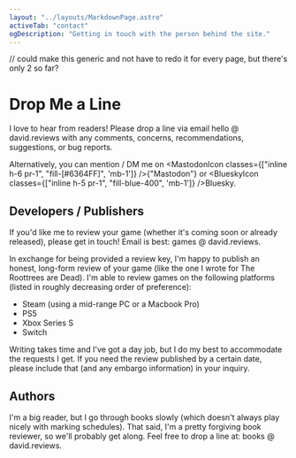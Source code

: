```yaml
---
layout: "../layouts/MarkdownPage.astro"
activeTab: "contact"
ogDescription: "Getting in touch with the person behind the site."
---
```


// could make this generic and not have to redo it for every page, but there's only 2 so far?

# Drop Me a Line

I love to hear from readers! Please drop a line via email <ExternalLink href="mailto:hello@david.reviews">hello @ david.reviews</ExternalLink> with any comments, concerns, recommendations, suggestions, or bug reports.

Alternatively, you can mention / DM me on <MastodonIcon classes={["inline h-6 pr-1", "fill-[#6364FF]", 'mb-1']} /><ExternalLink href="https://mastodon.social/@xavdid">{"Mastodon"}</ExternalLink> or <BlueskyIcon classes={["inline h-5 pr-1", "fill-blue-400", 'mb-1']} /><ExternalLink href="https://bsky.app/profile/david.reviews">Bluesky</ExternalLink>.

## Developers / Publishers

If you'd like me to review your game (whether it's coming soon or already released), please get in touch! Email is best: <ExternalLink href="mailto:games@david.reviews">games @ david.reviews</ExternalLink>.

In exchange for being provided a review key, I'm happy to publish an honest, long-form review of your game (like the one I wrote for <SubtleLink href="/articles/the-roottrees-are-dead-review/">The Roottrees are Dead</SubtleLink>). I'm able to review games on the following platforms (listed in roughly decreasing order of preference):

- Steam (using a mid-range PC or a Macbook Pro)
- PS5
- Xbox Series S
- Switch

Writing takes time and I've got a day job, but I do my best to accommodate the requests I get. If you need the review published by a certain date, please include that (and any embargo information) in your inquiry.

## Authors

I'm a big reader, but I go through books slowly (which doesn't always play nicely with marking schedules). That said, I'm a pretty forgiving book reviewer, so we'll probably get along. Feel free to drop a line at: <ExternalLink href="mailto:books@david.reviews">books @ david.reviews</ExternalLink>.
